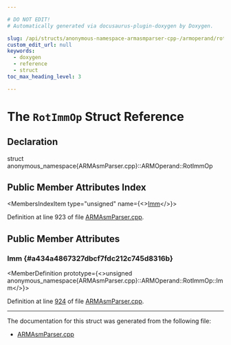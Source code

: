 ```yaml
---

# DO NOT EDIT!
# Automatically generated via docusaurus-plugin-doxygen by Doxygen.

slug: /api/structs/anonymous-namespace-armasmparser-cpp-/armoperand/rotimmop
custom_edit_url: null
keywords:
  - doxygen
  - reference
  - struct
toc_max_heading_level: 3

---
```





# The `RotImmOp` Struct Reference

<DoxygenPage pluginConfig={pluginConfig}>



## Declaration

<CodeBlock>struct anonymous_namespace{ARMAsmParser.cpp}::ARMOperand::RotImmOp</CodeBlock>

## Public Member Attributes Index

<MembersIndex>

<MembersIndexItem
  type="unsigned"
  name={<><a href="#a434a4867327dbcf7fdc212c745d8316b">Imm</a></>}>
</MembersIndexItem>

</MembersIndex>


Definition at line 923 of file <a href="/docs/api/files/lib/lib/target/lib/target/arm/lib/target/arm/asmparser/armasmparser-cpp">ARMAsmParser.cpp</a>.

<SectionDefinition>

## Public Member Attributes

### Imm {#a434a4867327dbcf7fdc212c745d8316b}

<MemberDefinition
  prototype={<>unsigned anonymous&#95;namespace&#123;ARMAsmParser.cpp&#125;::ARMOperand::RotImmOp::Imm</>}>

Definition at line <a href="/docs/api/files/lib/lib/target/lib/target/arm/lib/target/arm/asmparser/armasmparser-cpp/#l00924">924</a> of file <a href="/docs/api/files/lib/lib/target/lib/target/arm/lib/target/arm/asmparser/armasmparser-cpp">ARMAsmParser.cpp</a>.
</MemberDefinition>

</SectionDefinition>

<hr/>

The documentation for this struct was generated from the following file:

<ul>
<li><a href="/docs/api/files/lib/lib/target/lib/target/arm/lib/target/arm/asmparser/armasmparser-cpp">ARMAsmParser.cpp</a></li>
</ul>

</DoxygenPage>
